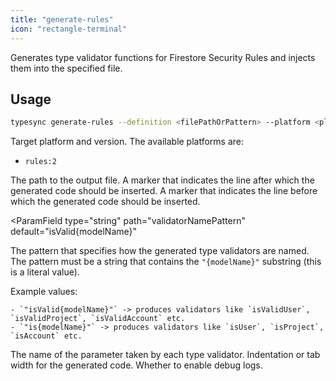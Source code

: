 ```yaml
---
title: "generate-rules"
icon: "rectangle-terminal"
---
```



Generates type validator functions for Firestore Security Rules and injects them into the specified file.

## Usage

```bash
typesync generate-rules --definition <filePathOrPattern> --platform <platform> --outFile <filePath> --startMarker <startMarker> --endMarker <endMarker> --validatorNamePattern <validatorNamePattern> --validatorParamName <validatorParamName> --indentation <indentation> --debug <debug>
```

<DefinitionOptionSnippet />

<ParamField type="string" path="platform" required>
  Target platform and version. The available platforms are:

- `rules:2`

</ParamField>

<ParamField type="string" path="outFile" required>
  The path to the output file.
</ParamField>

<ParamField type="string" path="startMarker" default="typesync-start">
  A marker that indicates the line after which the generated code should be
  inserted.
</ParamField>

<ParamField type="string" path="endMarker" default="typesync-end">
  A marker that indicates the line before which the generated code should be
  inserted.
</ParamField>

<ParamField
  type="string"
  path="validatorNamePattern"
  default="isValid{modelName}"
>
  The pattern that specifies how the generated type validators are named. The pattern must be a string that contains the `"{modelName}"` substring (this is a literal value).
  
  Example values:

    - `"isValid{modelName}"` -> produces validators like `isValidUser`, `isValidProject`, `isValidAccount` etc.
    - `"is{modelName}"` -> produces validators like `isUser`, `isProject`, `isAccount` etc.

  </ParamField>

<ParamField type="string" path="validatorParamName" default="data">
  The name of the parameter taken by each type validator.
</ParamField>

<ParamField type="int" path="indentation" default={2}>
  Indentation or tab width for the generated code.
</ParamField>

<ParamField type="boolean" path="debug" default={false}>
  Whether to enable debug logs.
</ParamField>
